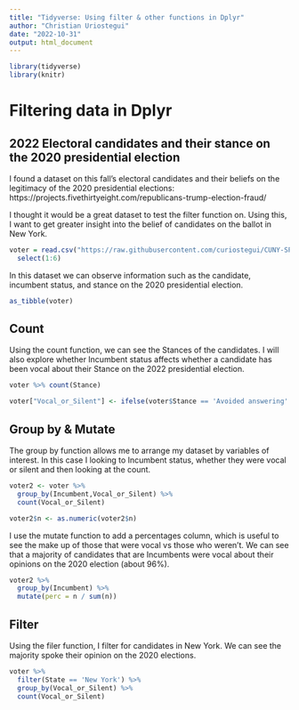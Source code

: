---
title: "Tidyverse: Using filter & other functions in Dplyr"
author: "Christian Uriostegui"
date: "2022-10-31"
output: html_document
---

```{r setup}
library(tidyverse)
library(knitr)
```

# Filtering data in Dplyr

## 2022 Electoral candidates and their stance on the 2020 presidential election

I found a dataset on this fall's electoral candidates and their beliefs on the legitimacy of the 2020 presidential elections: https://projects.fivethirtyeight.com/republicans-trump-election-fraud/

I thought it would be a great dataset to test the filter function on. Using this, I want to get greater insight into the belief of candidates on the ballot in New York. 

```{r}
voter = read.csv("https://raw.githubusercontent.com/curiostegui/CUNY-SPS/main/Data%20607/Assignment%20-%20Tidyverse%20CREATE/fivethirtyeight_election_deniers.csv",header = TRUE, sep = ",") %>%
  select(1:6)
```

In this dataset we can observe information such as the candidate, incumbent status, and stance on the 2020 presidential election.

```{r}
as_tibble(voter)
```


## Count

Using the count function, we can see the Stances of the candidates. I will also explore whether Incumbent status affects whether a candidate has been vocal about their Stance on the 2022 presidential election.

```{r}
voter %>% count(Stance)
```

```{r}
voter["Vocal_or_Silent"] <- ifelse(voter$Stance == 'Avoided answering' | voter$Stance == 'No comment', "Silent", "Vocal")
```

## Group by & Mutate

The group by function allows me to arrange my dataset by variables of interest. In this case I looking to Incumbent status, whether they were vocal or silent and then looking at the count.

```{r}
voter2 <- voter %>% 
  group_by(Incumbent,Vocal_or_Silent) %>%
  count(Vocal_or_Silent) 
```

```{r}
voter2$n <- as.numeric(voter2$n)
```

I use the mutate function to add a percentages column, which is useful to see the make up of those that were vocal vs those who weren't. We can see that a majority of candidates that are Incumbents were vocal about their opinions on the 2020 election (about 96%).

```{r}
voter2 %>%
  group_by(Incumbent) %>%
  mutate(perc = n / sum(n))
```

## Filter

Using the filer function, I filter for candidates in New York. We can see the majority spoke their opinion on the 2020 elections.

```{r}
voter %>%
  filter(State == 'New York') %>%
  group_by(Vocal_or_Silent) %>%
  count(Vocal_or_Silent)
```
  



